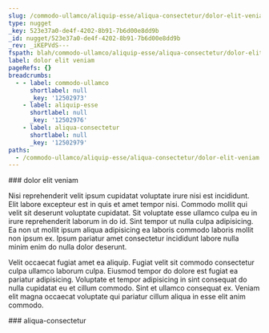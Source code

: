 ```yaml
---
slug: /commodo-ullamco/aliquip-esse/aliqua-consectetur/dolor-elit-veniam
type: nugget
_key: 523e37a0-de4f-4202-8b91-7b6d00e8dd9b
_id: nugget/523e37a0-de4f-4202-8b91-7b6d00e8dd9b
_rev: _iKEPVdS---
fspath: blah/commodo-ullamco/aliquip-esse/aliqua-consectetur/dolor-elit-veniam.md
label: dolor elit veniam
pageRefs: {}
breadcrumbs:
  - - label: commodo-ullamco
      shortlabel: null
      _key: '12502973'
    - label: aliquip-esse
      shortlabel: null
      _key: '12502976'
    - label: aliqua-consectetur
      shortlabel: null
      _key: '12502979'
paths:
  - /commodo-ullamco/aliquip-esse/aliqua-consectetur/dolor-elit-veniam
---
```


<NuggetArea>
<Nugget slug="/commodo-ullamco/aliquip-esse/aliqua-consectetur/dolor-elit-veniam" type="nugget" _key="523e37a0-de4f-4202-8b91-7b6d00e8dd9b" _id="nugget/523e37a0-de4f-4202-8b91-7b6d00e8dd9b" _rev="_iKEPVdS---" fspath="blah/commodo-ullamco/aliquip-esse/aliqua-consectetur/dolor-elit-veniam.md" label="dolor elit veniam" paths="/commodo-ullamco/aliquip-esse/aliqua-consectetur/dolor-elit-veniam">
<NuggetBody>
### dolor elit veniam

Nisi reprehenderit velit ipsum cupidatat voluptate irure nisi est incididunt. Elit labore excepteur est in quis et amet tempor nisi. Commodo mollit qui velit sit deserunt voluptate cupidatat. Sit voluptate esse ullamco culpa eu in irure reprehenderit laborum in do id. Sint tempor ut nulla culpa adipisicing. Ea non ut mollit ipsum aliqua adipisicing ea laboris commodo laboris mollit non ipsum ex. Ipsum pariatur amet consectetur incididunt labore nulla minim enim do nulla dolor deserunt.

Velit occaecat fugiat amet ea aliquip. Fugiat velit sit commodo consectetur culpa ullamco laborum culpa. Eiusmod tempor do dolore est fugiat ea pariatur adipisicing. Voluptate et tempor adipisicing in sint consequat do nulla cupidatat eu et cillum commodo. Sint et ullamco consequat ex. Veniam elit magna occaecat voluptate qui pariatur cillum aliqua in esse elit anim commodo.

</NuggetBody>
<Breadcrumbs>
<Crumbs>
<Crumb _key="12502973" label="commodo-ullamco" /><Crumb _key="12502976" label="aliquip-esse" /><Crumb _key="12502979" label="aliqua-consectetur" />
</Crumbs>
</Breadcrumbs>
</Nugget>

<NuggetsInbound>
</NuggetsInbound>
<NuggetsOutbound>
</NuggetsOutbound>
</NuggetArea>
<PassagesInbound>
<Passage direction="inbound" type="passage" _key="12502979" _id="passage/12502979" _rev="_iKEPVdK---" label="aliqua-consectetur" passage="aliqua-consectetur" fspath="blah/commodo-ullamco/aliquip-esse/aliqua-consectetur" paths="/commodo-ullamco/aliquip-esse/aliqua-consectetur" slug="/commodo-ullamco/aliquip-esse/aliqua-consectetur">
<NuggetBody>
### aliqua-consectetur

</NuggetBody>
<Breadcrumbs>
<Crumbs>
<Crumb _key="12502973" label="commodo-ullamco" /><Crumb _key="12502976" label="aliquip-esse" />
</Crumbs>
</Breadcrumbs>
</Passage>

</PassagesInbound>
<PassagesOutbound>
</PassagesOutbound>